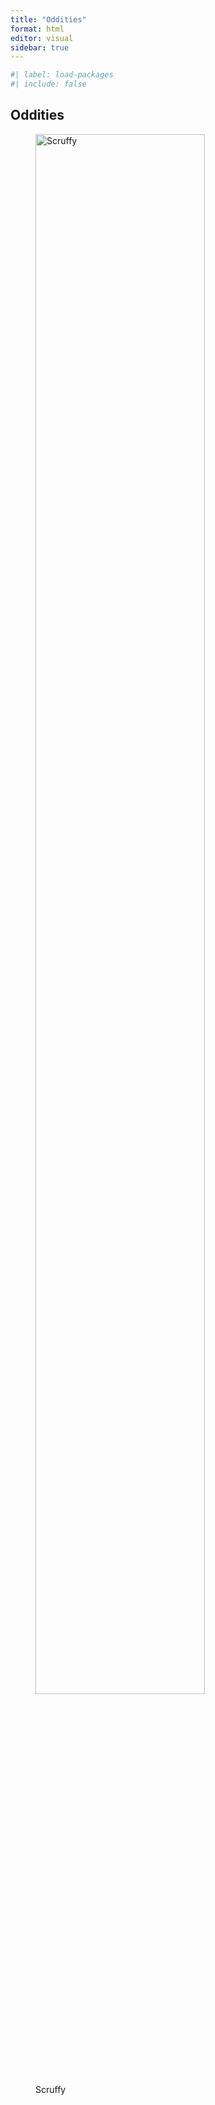 ```yaml
---
title: "Oddities"
format: html
editor: visual
sidebar: true
---
```


```r
#| label: load-packages
#| include: false


```

## Oddities
![Scruffy](IMG_6422.jpg){fig-align="center" width=80%}
